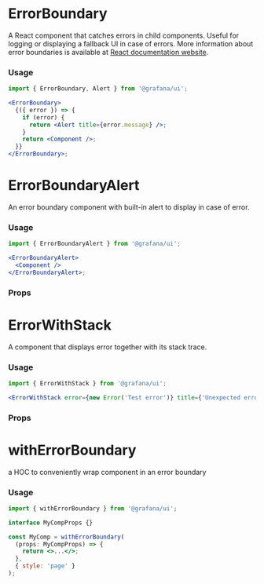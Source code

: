 
# ErrorBoundary

A React component that catches errors in child components. Useful for logging or displaying a fallback UI in case of errors. More information about error boundaries is available at [React documentation website](https://reactjs.org/docs/error-boundaries.html).

### Usage

```jsx
import { ErrorBoundary, Alert } from '@grafana/ui';

<ErrorBoundary>
  {({ error }) => {
    if (error) {
      return <Alert title={error.message} />;
    }
    return <Component />;
  }}
</ErrorBoundary>;
```

# ErrorBoundaryAlert

An error boundary component with built-in alert to display in case of error.

### Usage

```jsx
import { ErrorBoundaryAlert } from '@grafana/ui';

<ErrorBoundaryAlert>
  <Component />
</ErrorBoundaryAlert>;
```

### Props

<ArgsTypes of={ErrorBoundaryAlert} />

# ErrorWithStack

A component that displays error together with its stack trace.

### Usage

```jsx
import { ErrorWithStack } from '@grafana/ui';

<ErrorWithStack error={new Error('Test error')} title={'Unexpected error'} errorInfo={null} />;
```

### Props

<ArgsTypes of={ErrorWithStack} />

# withErrorBoundary

a HOC to conveniently wrap component in an error boundary

### Usage

```jsx
import { withErrorBoundary } from '@grafana/ui';

interface MyCompProps {}

const MyComp = withErrorBoundary(
  (props: MyCompProps) => {
    return <>...</>;
  },
  { style: 'page' }
);
```
